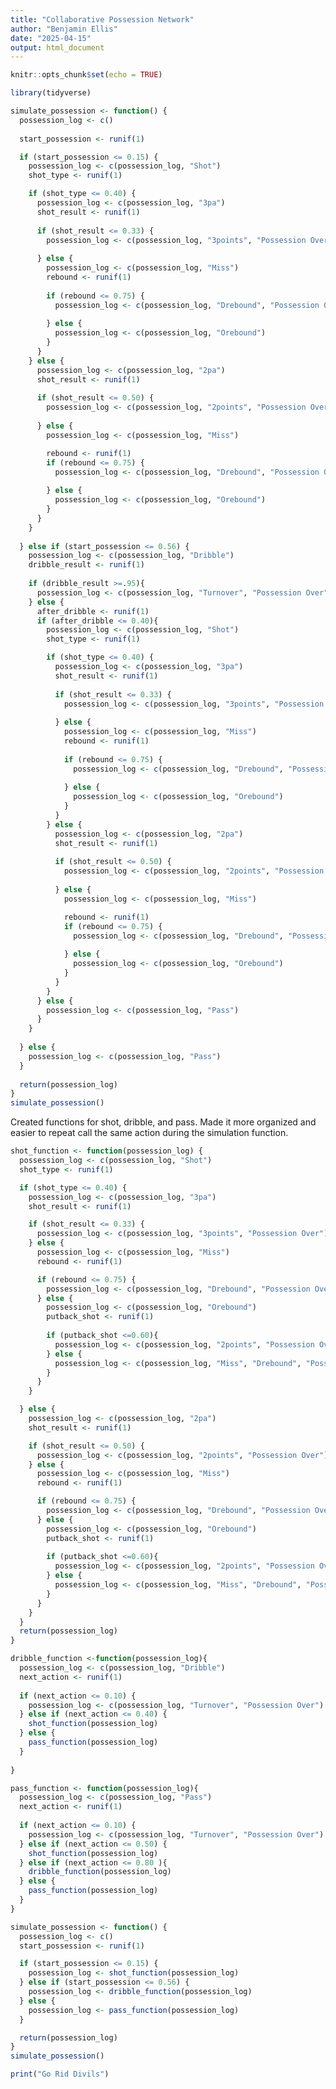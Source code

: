 ```yaml
---
title: "Collaborative Possession Network"
author: "Benjamin Ellis"
date: "2025-04-15"
output: html_document
---
```


```r
knitr::opts_chunk$set(echo = TRUE)
```

```r
library(tidyverse)
```

```r
simulate_possession <- function() {
  possession_log <- c()  
  
  start_possession <- runif(1)

  if (start_possession <= 0.15) {
    possession_log <- c(possession_log, "Shot")
    shot_type <- runif(1)

    if (shot_type <= 0.40) {
      possession_log <- c(possession_log, "3pa")
      shot_result <- runif(1)
      
      if (shot_result <= 0.33) {
        possession_log <- c(possession_log, "3points", "Possession Over")
        
      } else {
        possession_log <- c(possession_log, "Miss")
        rebound <- runif(1)
        
        if (rebound <= 0.75) {
          possession_log <- c(possession_log, "Drebound", "Possession Over")
          
        } else {
          possession_log <- c(possession_log, "Orebound")
        }
      }
    } else {
      possession_log <- c(possession_log, "2pa")
      shot_result <- runif(1)
      
      if (shot_result <= 0.50) {
        possession_log <- c(possession_log, "2points", "Possession Over")
        
      } else {
        possession_log <- c(possession_log, "Miss")

        rebound <- runif(1)
        if (rebound <= 0.75) {
          possession_log <- c(possession_log, "Drebound", "Possession Over")
          
        } else {
          possession_log <- c(possession_log, "Orebound")
        }
      }
    }
    
  } else if (start_possession <= 0.56) {
    possession_log <- c(possession_log, "Dribble")
    dribble_result <- runif(1)
    
    if (dribble_result >=.95){
      possession_log <- c(possession_log, "Turnover", "Possession Over")
    } else {
      after_dribble <- runif(1)
      if (after_dribble <= 0.40){
        possession_log <- c(possession_log, "Shot")
        shot_type <- runif(1)

        if (shot_type <= 0.40) {
          possession_log <- c(possession_log, "3pa")
          shot_result <- runif(1)
      
          if (shot_result <= 0.33) {
            possession_log <- c(possession_log, "3points", "Possession Over")
        
          } else {
            possession_log <- c(possession_log, "Miss")
            rebound <- runif(1)
        
            if (rebound <= 0.75) {
              possession_log <- c(possession_log, "Drebound", "Possession Over")
          
            } else {
              possession_log <- c(possession_log, "Orebound")
            }
          }
        } else {
          possession_log <- c(possession_log, "2pa")
          shot_result <- runif(1)
      
          if (shot_result <= 0.50) {
            possession_log <- c(possession_log, "2points", "Possession Over")
        
          } else {
            possession_log <- c(possession_log, "Miss")

            rebound <- runif(1)
            if (rebound <= 0.75) {
              possession_log <- c(possession_log, "Drebound", "Possession Over")
          
            } else {
              possession_log <- c(possession_log, "Orebound")
            }
          }
        }
      } else {
        possession_log <- c(possession_log, "Pass")
      }
    }
    
  } else {
    possession_log <- c(possession_log, "Pass")
  }
  
  return(possession_log)
}
simulate_possession()
```

Created functions for shot, dribble, and pass. Made it more organized and easier to repeat call 
the same action during the simulation function. 

```r
shot_function <- function(possession_log) {
  possession_log <- c(possession_log, "Shot")
  shot_type <- runif(1)

  if (shot_type <= 0.40) {
    possession_log <- c(possession_log, "3pa")
    shot_result <- runif(1)

    if (shot_result <= 0.33) {
      possession_log <- c(possession_log, "3points", "Possession Over")
    } else {
      possession_log <- c(possession_log, "Miss")
      rebound <- runif(1)

      if (rebound <= 0.75) {
        possession_log <- c(possession_log, "Drebound", "Possession Over")
      } else {
        possession_log <- c(possession_log, "Orebound")
        putback_shot <- runif(1)
        
        if (putback_shot <=0.60){
          possession_log <- c(possession_log, "2points", "Possession Over")
        } else {
          possession_log <- c(possession_log, "Miss", "Drebound", "Possession Over")
        }
      }
    }

  } else {
    possession_log <- c(possession_log, "2pa")
    shot_result <- runif(1)

    if (shot_result <= 0.50) {
      possession_log <- c(possession_log, "2points", "Possession Over")
    } else {
      possession_log <- c(possession_log, "Miss")
      rebound <- runif(1)

      if (rebound <= 0.75) {
        possession_log <- c(possession_log, "Drebound", "Possession Over")
      } else {
        possession_log <- c(possession_log, "Orebound")
        putback_shot <- runif(1)
        
        if (putback_shot <=0.60){
          possession_log <- c(possession_log, "2points", "Possession Over")
        } else {
          possession_log <- c(possession_log, "Miss", "Drebound", "Possession Over")
        }
      }
    }
  }
  return(possession_log)
}

dribble_function <-function(possession_log){
  possession_log <- c(possession_log, "Dribble")
  next_action <- runif(1)
  
  if (next_action <= 0.10) {
    possession_log <- c(possession_log, "Turnover", "Possession Over")
  } else if (next_action <= 0.40) {
    shot_function(possession_log)
  } else {
    pass_function(possession_log)
  }
  
}

pass_function <- function(possession_log){
  possession_log <- c(possession_log, "Pass")
  next_action <- runif(1)
  
  if (next_action <= 0.10) {
    possession_log <- c(possession_log, "Turnover", "Possession Over")
  } else if (next_action <= 0.50) {
    shot_function(possession_log)
  } else if (next_action <= 0.80 ){
    dribble_function(possession_log)
  } else {
    pass_function(possession_log)
  }
}

simulate_possession <- function() {
  possession_log <- c()  
  start_possession <- runif(1)

  if (start_possession <= 0.15) {
    possession_log <- shot_function(possession_log)
  } else if (start_possession <= 0.56) {
    possession_log <- dribble_function(possession_log)
  } else {
    possession_log <- pass_function(possession_log)
  }

  return(possession_log)
}
simulate_possession()

```


```r

print("Go Rid Divils")

```


